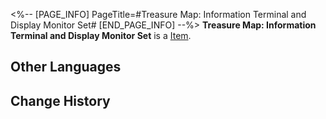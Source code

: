 <%-- [PAGE_INFO]
PageTitle=#Treasure Map: Information Terminal and Display Monitor Set#
[END_PAGE_INFO] --%>
{{Item Infobox
|title       = Treasure Map: Information Terminal and Display Monitor Set
|id          = 140218
|image       = Item Treasure Map- Information Terminal and Display Monitor Set.png
|type        = 
|invCategory = Missions
|rarity      = 3
|effect      = 
|description = A treasure map revealing the location of the exhibit "Information Terminal and Display Monitor Set."
}}
'''Treasure Map: Information Terminal and Display Monitor Set''' is a [[Item]].

==Other Languages==
{{Other Languages
|en   = Treasure Map: Information Terminal and Display Monitor Set
|zhs  = 藏宝图：信息终端及显示屏套组
|zht  = 藏寶圖：資訊終端機及顯示器套組
|ja   = 宝の地図：情報端末とモニターのセット
|ko   = 보물 지도: 정보 단말 장치 및 스크린 세트
|es   = Mapa del tesoro: Conjunto de terminal de información y pantalla de visualización
|fr   = Carte au trésor : Terminal informatique et écran d'affichage
|ru   = Карта сокровищ для информационного терминала с дисплеем
|th   = แผนที่สมบัติ: ชุดเทอร์มินัลข้อมูลและหน้าจอมอนิเตอร์
|vi   = Bản Đồ Kho Báu: Bộ Thiết Bị Và Màn Hình
|de   = Schatzkarte: Infoterminal und Anzeigegerät
|id   = Peta Harta Karun: Set Terminal Informasi dan Layar Monitor
|pt   = Mapa do Tesouro: Terminal de Informação e Conjunto de Monitores de Exibição
}}

==Change History==
{{Change History|2.0}}